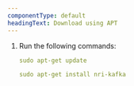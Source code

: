 ```yaml
---
componentType: default
headingText: Download using APT
---
```


1. Run the following commands:

    ```yml
    sudo apt-get update
    ```

    ```yml
    sudo apt-get install nri-kafka
    ```